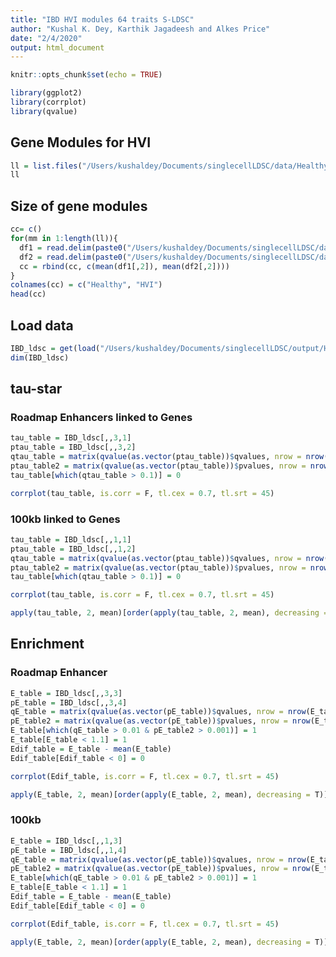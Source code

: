 ```yaml
---
title: "IBD HVI modules 64 traits S-LDSC"
author: "Kushal K. Dey, Karthik Jagadeesh and Alkes Price"
date: "2/4/2020"
output: html_document
---
```


```r
knitr::opts_chunk$set(echo = TRUE)
```

```r
library(ggplot2)
library(corrplot)
library(qvalue)
```

## Gene Modules for HVI

```r
ll = list.files("/Users/kushaldey/Documents/singlecellLDSC/data/Healthy_gene_score_Feb1/")
ll
```

## Size of gene modules

```r
cc= c()
for(mm in 1:length(ll)){
  df1 = read.delim(paste0("/Users/kushaldey/Documents/singlecellLDSC/data/Healthy_gene_score_Feb1/", ll[mm]), header=F)
  df2 = read.delim(paste0("/Users/kushaldey/Documents/singlecellLDSC/data/HealthyVInflamed_gene_score_Feb1/", ll[mm]), header=F)
  cc = rbind(cc, c(mean(df1[,2]), mean(df2[,2])))
}
colnames(cc) = c("Healthy", "HVI")
head(cc)
```

## Load data

```r
IBD_ldsc = get(load("/Users/kushaldey/Documents/singlecellLDSC/output/HVI_gene_score_Feb1_plus_Healthy_plus_All.rda"))
dim(IBD_ldsc)
```

## tau-star

### Roadmap Enhancers linked to Genes 

```r
tau_table = IBD_ldsc[,,3,1]
ptau_table = IBD_ldsc[,,3,2]
qtau_table = matrix(qvalue(as.vector(ptau_table))$qvalues, nrow = nrow(tau_table), ncol = ncol(tau_table))
ptau_table2 = matrix(qvalue(as.vector(ptau_table))$pvalues, nrow = nrow(tau_table), ncol = ncol(tau_table))
tau_table[which(qtau_table > 0.1)] = 0
```

```r
corrplot(tau_table, is.corr = F, tl.cex = 0.7, tl.srt = 45)
```

### 100kb linked to Genes 

```r
tau_table = IBD_ldsc[,,1,1]
ptau_table = IBD_ldsc[,,1,2]
qtau_table = matrix(qvalue(as.vector(ptau_table))$qvalues, nrow = nrow(tau_table), ncol = ncol(tau_table))
ptau_table2 = matrix(qvalue(as.vector(ptau_table))$pvalues, nrow = nrow(tau_table), ncol = ncol(tau_table))
tau_table[which(qtau_table > 0.1)] = 0
```

```r
corrplot(tau_table, is.corr = F, tl.cex = 0.7, tl.srt = 45)
```

```r
apply(tau_table, 2, mean)[order(apply(tau_table, 2, mean), decreasing = T)][1:10]
```


## Enrichment 

### Roadmap Enhancer

```r
E_table = IBD_ldsc[,,3,3]
pE_table = IBD_ldsc[,,3,4]
qE_table = matrix(qvalue(as.vector(pE_table))$qvalues, nrow = nrow(E_table), ncol = ncol(E_table))
pE_table2 = matrix(qvalue(as.vector(pE_table))$pvalues, nrow = nrow(E_table), ncol = ncol(E_table))
E_table[which(qE_table > 0.01 & pE_table2 > 0.001)] = 1 
E_table[E_table < 1.1] = 1
Edif_table = E_table - mean(E_table)
Edif_table[Edif_table < 0] = 0
```

```r
corrplot(Edif_table, is.corr = F, tl.cex = 0.7, tl.srt = 45)
```

```r
apply(E_table, 2, mean)[order(apply(E_table, 2, mean), decreasing = T)][1:10]
```


### 100kb 

```r
E_table = IBD_ldsc[,,1,3]
pE_table = IBD_ldsc[,,1,4]
qE_table = matrix(qvalue(as.vector(pE_table))$qvalues, nrow = nrow(E_table), ncol = ncol(E_table))
pE_table2 = matrix(qvalue(as.vector(pE_table))$pvalues, nrow = nrow(E_table), ncol = ncol(E_table))
E_table[which(qE_table > 0.01 & pE_table2 > 0.001)] = 1 
E_table[E_table < 1.1] = 1
Edif_table = E_table - mean(E_table)
Edif_table[Edif_table < 0] = 0
```

```r
corrplot(Edif_table, is.corr = F, tl.cex = 0.7, tl.srt = 45)
```

```r
apply(E_table, 2, mean)[order(apply(E_table, 2, mean), decreasing = T)][1:10]
```


